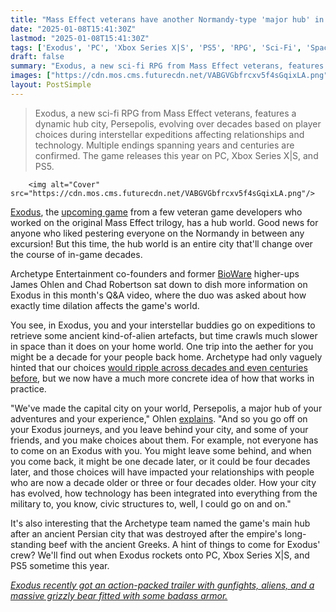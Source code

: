 ```yaml
---
title: "Mass Effect veterans have another Normandy-type 'major hub' in their new space RPG Exodus, but this time it's an entire city"
date: "2025-01-08T15:41:30Z"
lastmod: "2025-01-08T15:41:30Z"
tags: ['Exodus', 'PC', 'Xbox Series X|S', 'PS5', 'RPG', 'Sci-Fi', 'Space']
draft: false
summary: "Exodus, a new sci-fi RPG from Mass Effect veterans, features a dynamic hub city, Persepolis, evolving over decades based on player choices during interstellar expeditions affecting relationships and technology.  Multiple endings spanning years and centuries are confirmed.  The game releases this year on PC, Xbox Series X|S, and PS5."
images: ["https://cdn.mos.cms.futurecdn.net/VABGVGbfrcxv5f4sGqixLA.png"]
layout: PostSimple
---
```

> Exodus, a new sci-fi RPG from Mass Effect veterans, features a dynamic hub city, Persepolis, evolving over decades based on player choices during interstellar expeditions affecting relationships and technology.  Multiple endings spanning years and centuries are confirmed.  The game releases this year on PC, Xbox Series X|S, and PS5.


        <img alt="Cover" src="https://cdn.mos.cms.futurecdn.net/VABGVGbfrcxv5f4sGqixLA.png"/>
        
[Exodus](https://www.gamesradar.com/exodus/), the [upcoming game](https://www.gamesradar.com/video-game-release-dates/) from a few veteran game developers who worked on the original Mass Effect trilogy, has a hub world. Good news for anyone who liked pestering everyone on the Normandy in between any excursion! But this time, the hub world is an entire city that'll change over the course of in-game decades.

Archetype Entertainment co-founders and former [BioWare](https://www.gamesradar.com/tag/bioware/) higher-ups James Ohlen and Chad Robertson sat down to dish more information on Exodus in this month's Q&A video, where the duo was asked about how exactly time dilation affects the game's world.

You see, in Exodus, you and your interstellar buddies go on expeditions to retrieve some ancient kind-of-alien artefacts, but time crawls much slower in space than it does on your home world. One trip into the aether for you might be a decade for your people back home. Archetype had only vaguely hinted that our choices [would ripple across decades and even centuries before](https://www.gamesradar.com/mass-effect-veterans-new-space-rpg-confirms-multiple-endings-spanning-years-decades-and-even-centuries/), but we now have a much more concrete idea of how that works in practice. 

"We've made the capital city on your world, Persepolis, a major hub of your adventures and your experience," Ohlen [explains](https://www.youtube.com/watch?app=desktop&v=l8U8YdiWNA0). "And so you go off on your Exodus journeys, and you leave behind your city, and some of your friends, and you make choices about them. For example, not everyone has to come on an Exodus with you. You might leave some behind, and when you come back, it might be one decade later, or it could be four decades later, and those choices will have impacted your relationships with people who are now a decade older or three or four decades older. How your city has evolved, how technology has been integrated into everything from the military to, you know, civic structures to, well, I could go on and on."

It's also interesting that the Archetype team named the game's main hub after an ancient Persian city that was destroyed after the empire's long-standing beef with the ancient Greeks. A hint of things to come for Exodus' crew? We'll find out when Exodus rockets onto PC, Xbox Series X|S, and PS5 sometime this year.

[<em>Exodus recently got an action-packed trailer with gunfights, aliens, and a massive grizzly bear fitted with some badass armor.</em>](https://www.gamesradar.com/games/rpg/mass-effect-veterans-new-sci-fi-rpg-exodus-gets-action-packed-gameplay-trailer-featuring-gunfights-with-aliens-and-uh-a-giant-grizzly-bear/)
        